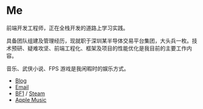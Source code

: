 # Me

前端开发工程师，正在全栈开发的道路上学习实践。

具备团队组建及管理经历，现就职于深圳某半导体交易平台集团，大头兵一枚。技术预研、疑难攻坚、前端工程化、框架及项目的性能优化是我目前的主要工作内容。

音乐、武侠小说、FPS 游戏是我闲暇时的娱乐方式。

- [Blog](https://blog.unot.net/)
- [Email](mailto:me@unot.net)
- [BF1](https://battlefieldtracker.com/bf1/profile/origin/DreamBit/overview) / [Steam](https://steamcommunity.com/profiles/76561198328068025/)
- [Apple Music](https://music.apple.com/cn/playlist/%E6%88%91%E7%9A%84%E6%94%B6%E8%97%8F/pl.u-WabZvdVHe4VbalX)

